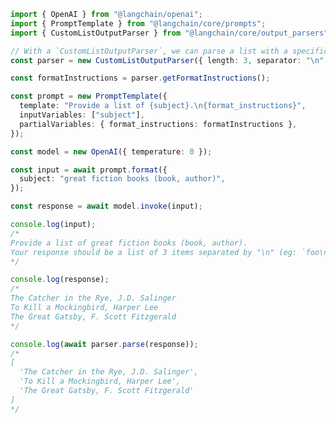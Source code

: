 ```typescript
import { OpenAI } from "@langchain/openai";
import { PromptTemplate } from "@langchain/core/prompts";
import { CustomListOutputParser } from "@langchain/core/output_parsers";

// With a `CustomListOutputParser`, we can parse a list with a specific length and separator.
const parser = new CustomListOutputParser({ length: 3, separator: "\n" });

const formatInstructions = parser.getFormatInstructions();

const prompt = new PromptTemplate({
  template: "Provide a list of {subject}.\n{format_instructions}",
  inputVariables: ["subject"],
  partialVariables: { format_instructions: formatInstructions },
});

const model = new OpenAI({ temperature: 0 });

const input = await prompt.format({
  subject: "great fiction books (book, author)",
});

const response = await model.invoke(input);

console.log(input);
/*
Provide a list of great fiction books (book, author).
Your response should be a list of 3 items separated by "\n" (eg: `foo\n bar\n baz`)
*/

console.log(response);
/*
The Catcher in the Rye, J.D. Salinger
To Kill a Mockingbird, Harper Lee
The Great Gatsby, F. Scott Fitzgerald
*/

console.log(await parser.parse(response));
/*
[
  'The Catcher in the Rye, J.D. Salinger',
  'To Kill a Mockingbird, Harper Lee',
  'The Great Gatsby, F. Scott Fitzgerald'
]
*/
```
